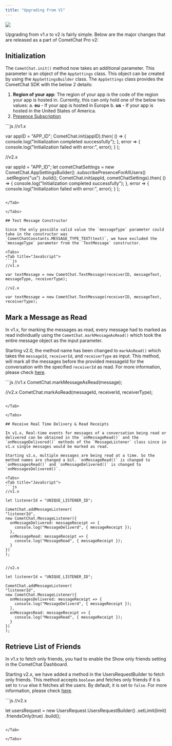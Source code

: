 ```yaml
---
title: "Upgrading From V1"
---
```




<Frame>
  <img src="/images/106be116-UAAAAYdEVYdGV4aWY6UGl4ZWxZRGltZW5zaW9uADIxN14Eu6AAAAAASUVORK5CYII.png" />
</Frame>

Upgrading from v1.x to v2 is fairly simple. Below are the major changes that are released as a part of CometChat Pro v2:

## Initialization

The `CometChat.init()` method now takes an additional parameter. This parameter is an object of the `AppSettings` class. This object can be created by using the `AppSettingsBuilder` class. The `AppSettings` class provides the CometChat SDK with the below 2 details:

1. **Region of your app**: The region of your app is the code of the region your app is hosted in. Currently, this can only hold one of the below two values: a. **eu** - If your app is hosted in Europe b. **us** - If your app is hosted in the United States of America.
2. [Presence Subscription](/docs/sdk/ionic/2.0/user-presence)

<Tabs>
<Tab title="JavaScript">
```js
//v1.x

var appID = "APP_ID";
CometChat.init(appID).then(
() => {
  console.log("Initialization completed successfully");
}, error => {
  console.log("Initialization failed with error:", error);
}
);

//v2.x

var appId = "APP_ID";
let cometChatSettings = new CometChat.AppSettingsBuilder()
                        .subscribePresenceForAllUsers()
                        .setRegion("us")
                        .build();
CometChat.init(appId, cometChatSettings).then(
() => {
  console.log("Initialization completed successfully");
}, error => {
  console.log("Initialization failed with error:", error);
}
);
```

</Tab>

</Tabs>

## Text Message Constructor

Since the only possible valid value the `messageType` parameter could take in the constructor was `CometChatConstants.MESSAGE_TYPE_TEXT(text)`, we have excluded the `messageType` parameter from the `TextMessage` constructor.

<Tabs>
<Tab title="JavaScript">
```js
//v1.x

var textMessage = new CometChat.TextMessage(receiverID, messageText, messageType, receiverType);

//v2.x

var textMessage = new CometChat.TextMessage(receiverID, messageText, receiverType);   
```

</Tab>

</Tabs>

## Mark a Message as Read

In v1.x, for marking the messages as read, every message had to marked as read individually using the `CometChat.markMessageAsRead()` which took the entire message object as the input parameter.

Starting v2.0, the method name has been changed to `markAsRead()` which takes the `messageId`, `receiverId`, and `receiverType` as input. This method, will mark all the messages before the provided messageId for the conversation with the specified `receiverId` as read. For more information, please check [here](/docs/sdk/ionic/2.0/messaging-receipts#mark-messages-as-read).

<Tabs>
<Tab title="JavaScript">
```js
//v1.x
CometChat.markMessageAsRead(message);

//v2.x
CometChat.markAsRead(messageId, receiverId, receiverType);   
```

</Tab>

</Tabs>

## Receive Real Time Delivery & Read Receipts

In v1.x, Real-time events for messages of a conversation being read or delivered can be obtained in the `onMessageRead()` and the `onMessageDelivered()` methods of the `MessageListener` class since in v1.x single messages would be marked as read.

Starting v2.x, multiple messages are being read at a time. So the method names are changed a bit. `onMessageRead()` is changed to `onMessagesRead()` and `onMessageDelivered()` is changed to `onMessagesDelivered()`.

<Tabs>
<Tab title="JavaScript">
```js
//v1.x

let listenerId = "UNIQUE_LISTENER_ID";

CometChat.addMessageListener(
"listenerId",
new CometChat.MessageListener({
  onMessageDelivered: messageReceipt => {
    console.log("MessageDeliverd", { messageReceipt });
  },
  onMessageRead: messageReceipt => {
    console.log("MessageRead", { messageReceipt });
  }
})
);


//v2.x

let listenerId = "UNIQUE_LISTENER_ID";

CometChat.addMessageListener(
"listenerId",
new CometChat.MessageListener({
  onMessagesDelivered: messageReceipt => {
    console.log("MessageDeliverd", { messageReceipt });
  },
  onMessagesRead: messageReceipt => {
    console.log("MessageRead", { messageReceipt });
  }
})
);
```

</Tab>

</Tabs>

## Retrieve List of Friends

In v1.x to fetch only friends, you had to enable the Show only friends setting in the CometChat Dashboard.

Starting v2.x, we have added a method in the UsersRequestBuilder to fetch only friends. This method accepts `boolean` and fetches only friends if it is set to `true` else it fetches all the users. By default, it is set to `false`. For more information, please check [here](/docs/sdk/ionic/2.0/users-retrieve-users#friends-only).

<Tabs>
<Tab title="JavaScript">
```js
//v2.x

let usersRequest = new UsersRequest.UsersRequestBuilder()
.setLimit(limit)
.friendsOnly(true)
.build();
```

</Tab>

</Tabs>
